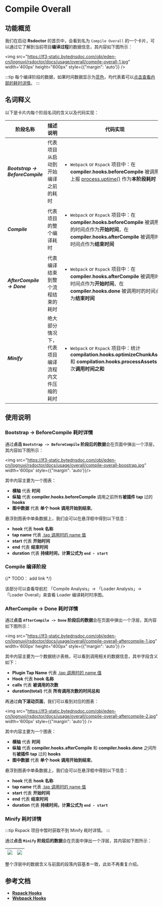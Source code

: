 # Compile Overall

## 功能概览

我们在启动 **Rsdoctor** 的首页中，会看到名为 `Compile Overall` 的一个卡片，可以通过它了解到当前项目**编译过程**的数据信息，其内容如下图所示：

<img src="https://lf3-static.bytednsdoc.com/obj/eden-cn/lognuvj/rsdoctor/docs/usage/overall/compile-overall-1.jpg" width='400px' height="600px" style={{"margin": 'auto'}} />

:::tip
每个编译阶段的数据，如果时间数据显示为<u>蓝色</u>，均代表着可以<u>点击查看内部的耗时详情</u>。
:::

## 名词释义

以下是卡片内每个阶段名词的含义以及代码实现：


| 阶段名称                                 |  描述说明        | 代码实现                  |                                                                                                                                                                                                                                                                        
| ---------------------------------------- | ---------------------------------------------------------------------- | ----------------------------------------------------------------------------------------------------------------------------------------------------------------- |
| <b><i>Bootstrap -> BeforeCompile</i></b> | 代表项目从启动到开始编译之前的耗时                    | <ul><li>`Webpack` or `Rspack` 项目中：在 **compiler.hooks.beforeCompile** 被调用时上报 [process.uptime()](https://nodejs.org/dist/latest-v18.x/docs/api/process.html#processuptime) 作为<b>本阶段耗时</b></li></ul>                                    |
| <b><i>Compile</i></b>                    | 代表项目的整个编译耗时                           | <ul><li>`Webpack` or `Rspack` 项目中：在 **compiler.hooks.beforeCompile** 被调用时的时间点作为<b>开始时间</b>，在 **compiler.hooks.afterCompile** 被调用时的时间点作为<b>结束时间</b></li></ul> |
| <b><i>AfterCompile -> Done</i></b>       | 代表编译结束到整个流程结束的耗时                 | <ul><li>`Webpack` or `Rspack` 项目中：在 **compiler.hooks.afterCompile** 被调用时的时间点作为<b>开始时间</b>，在 **compiler.hooks.done** 被调用时的时间点作为<b>结束时间</b></li></ul>                   |
| <b><i>Minify</i></b>                     | 绝大部分情况下，代表项目编译流程内文件压缩的耗时 | <ul><li>`Webpack` or `Rspack` 项目中：统计 **compilation.hooks.optimizeChunkAssets** 和 **compilation.hooks.processAssets** 每次<b>调用时间之和</b></li></ul>                      |

## 使用说明

### Bootstrap -> BeforeCompile 耗时详情

通过**点击 `Bootstrap -> BeforeCompile` 阶段后的数据**会在页面中弹出一个浮层，其内容如下图所示：

<img src="https://lf3-static.bytednsdoc.com/obj/eden-cn/lognuvj/rsdoctor/docs/usage/overall/compile-overall-boostrap.jpg" width='600px' style={{"margin": 'auto'}}/>

其中内容主要为一个图表：

- **横轴** 代表 **时间**
- **纵轴** 代表 **compiler.hooks.beforeCompile** 调用之前所有**被插件 tap** 过的 **hooks**
- **图中数据** 代表 **单个 hook 调用开始到结束**。

悬浮到图表中单条数据上，我们会可以在悬浮框中得到以下信息：

- **hook** 代表 **hook 名称**
- **tap name** 代表 [.tap 调用时的 name 值](https://github.com/webpack/tapable#hookhookmap-interface)
- **start** 代表 **开始时间**
- **end** 代表 **结束时间**
- **duration** 代表 **持续时间，计算公式为 `end - start`**

### Compile 编译阶段

{/* TODO： add link */}

该部分可以查看导航栏 「Compile Analysis」-> 「Loader Analysis」-> 「Loader Overall」来查看 Loader 编译耗时时序图。

### AfterCompile -> Done 耗时详情

通过**点击 `AfterCompile -> Done` 阶段后的数据**会在页面中弹出一个浮层，其内容如下图所示：

<img src="https://lf3-static.bytednsdoc.com/obj/eden-cn/lognuvj/rsdoctor/docs/usage/overall/compile-overall-aftercompile-1.jpg" width='600px' height="400px" style={{"margin": 'auto'}} />

其中内容主要为一个数据统计表格，可以看到调用相关的数据信息，其中字段含义如下：

- **Plugin Tap Name** 代表 [.tap 调用时的 name 值](https://github.com/webpack/tapable#hookhookmap-interface)
- **Hook** 代表 **hook 名称**
- **calls** 代表 **被调用的次数**
- **duration(total)** 代表 **所有调用次数的时间总和**

再通过**向下滚动页面**，我们可以看到对应的图表：

<img src="https://lf3-static.bytednsdoc.com/obj/eden-cn/lognuvj/rsdoctor/docs/usage/overall/compile-overall-aftercompile-2.jpg" width='600px' style={{"margin": 'auto'}} />

其中内容主要为一个图表：

- **横轴** 代表 **时间**
- **纵轴** 代表 **compiler.hooks.afterCompile** 和 **compiler.hooks.done** 之间所有**被插件 tap** 过的 **hooks**
- **图中数据** 代表 **单个 hook 调用开始到结束**。

悬浮到图表中单条数据上，我们会可以在悬浮框中得到以下信息：

- **hook** 代表 **hook 名称**
- **tap name** 代表 [.tap 调用时的 name 值](https://github.com/webpack/tapable#hookhookmap-interface)
- **start** 代表 **开始时间**
- **end** 代表 **结束时间**
- **duration** 代表 **持续时间，计算公式为 `end - start`**

### Minify 耗时详情

:::tip
Rspack 项目中暂时获取不到 Minify 耗时详情。
:::

通过**点击 `Minify` 阶段后的数据**会在页面中弹出一个浮层，其内容如下图所示：


| <img src="https://lf3-static.bytednsdoc.com/obj/eden-cn/lognuvj/rsdoctor/docs/usage/overall/compile-overall-minify-1.jpg" /> | <img src="https://lf3-static.bytednsdoc.com/obj/eden-cn/lognuvj/rsdoctor/docs/usage/overall/compile-overall-minify-2.jpg" /> |
| --------------------------- | ------------------------------- |

整个浮层中的数据含义与前面的段落内容基本一致，此处不再重复介绍。

## 参考文档

- [**Rspack Hooks**](https://www.rspack.dev/api/plugin-api.html#beforecompile)
- [**Webpack Hooks**](https://webpack.js.org/api/compilation-hooks/)